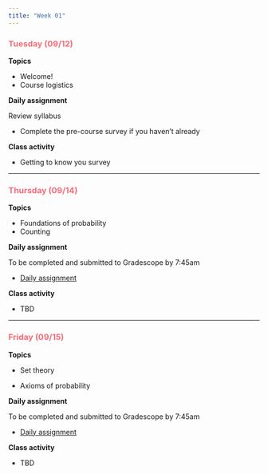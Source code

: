 ```yaml
---
title: "Week 01"
---
```


::: {style="color: #F66D7A"}
### Tuesday (09/12)
:::

**Topics**

-   Welcome!
-   Course logistics

**Daily assignment**

Review syllabus

-   Complete the pre-course survey if you haven't already

**Class activity**

-   Getting to know you survey

------------------------------------------------------------------------

::: {style="color: #F66D7A"}
### Thursday (09/14)
:::

**Topics**

-   Foundations of probability
-   Counting

**Daily assignment**

To be completed and submitted to Gradescope by 7:45am

-   [Daily assignment](daily/DA_01.pdf)

**Class activity**

-   TBD

------------------------------------------------------------------------

::: {style="color: #F66D7A"}
### Friday (09/15)
:::

**Topics**

-   Set theory

-   Axioms of probability

**Daily assignment**

To be completed and submitted to Gradescope by 7:45am

-   [Daily assignment](daily/DA_02.pdf)

**Class activity**

-   TBD
